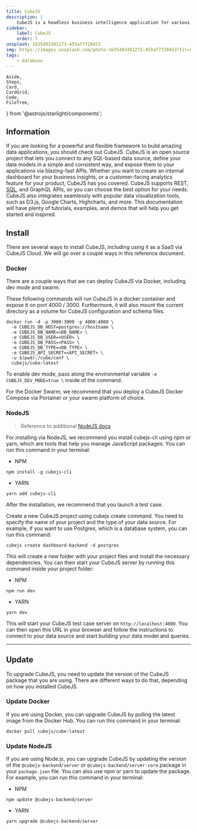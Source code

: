 ```yaml
---
title: CubeJS
description: |
    CubeJS is a headless business intelligence application for various forms of data, including SQL, Mongo and Snowflake. CubeJS can be extended to external data warehouses, such as, Google BigQuery, Amazon Athena and Presto.
sidebar:
    label: CubeJS
    order: 7
unsplash: 1635492491273-455af7728453
img: https://images.unsplash.com/photo-1635492491273-455af7728453?fit=crop&w=1400&h=700&q=75
tags:
    - database
---
```


	Aside,
	Steps,
	Card,
	CardGrid,
	Code,
	FileTree,
} from '@astrojs/starlight/components';


## Information

If you are looking for a powerful and flexible framework to build amazing data applications, you should check out CubeJS.
CubeJS is an open source project that lets you connect to any SQL-based data source, define your data models in a simple and consistent way, and expose them to your applications via blazing-fast APIs.
Whether you want to create an internal dashboard for your business insights, or a customer-facing analytics feature for your product, CubeJS has you covered.
CubeJS supports REST, [SQL](https://kbve.com/application/sql), and GraphQL APIs, so you can choose the best option for your needs.
CubeJS also integrates seamlessly with popular data visualization tools, such as D3.js, Google Charts, Highcharts, and more.
This documentation will have plenty of tutorials, examples, and demos that will help you get started and inspired.

## Install

There are several ways to install CubeJS, including using it as a SaaS via CubeJS Cloud.
We will go over a couple ways in this reference document.

### Docker

There are a couple ways that we can deploy CubeJS via Docker, including dev mode and swarm.

These following commands will run CubeJS in a docker container and expose it on port 4000 / 3000.
Furthermore, it will also mount the current directory as a volume for CubeJS configuration and schema files.

```shell
docker run -d -p 3000:3000 -p 4000:4000 \
  -e CUBEJS_DB_HOST=postgres://hostname \
  -e CUBEJS_DB_NAME=<DB_NAME> \
  -e CUBEJS_DB_USER=<USER> \
  -e CUBEJS_DB_PASS=<PASS> \
  -e CUBEJS_DB_TYPE=<DB_TYPE> \
  -e CUBEJS_API_SECRET=<API_SECRET> \
  -v $(pwd):/cube/conf \
  cubejs/cube:latest
```

To enable dev mode, pass along the environmental variable `-e CUBEJS_DEV_MODE=true \` inside of the command.

For the Docker Swarm, we recommend that you deploy a CubeJS Docker Compose via Portainer or your swarm platform of choice.

### NodeJS

> Reference to additional [NodeJS docs](https://kbve.com/application/javascript/#nodejs)

For installing via NodeJS, we recommend you install cubejs-cli using npm or yarn, which are tools that help you manage JavaScript packages. You can run this command in your terminal:

-   NPM

```shell
npm install -g cubejs-cli
```

-   YARN

```shell
yarn add cubejs-cli
```

After the installation, we recommend that you launch a test case.

Create a new CubeJS project using cubejs create command.
You need to specify the name of your project and the type of your data source.
For example, if you want to use Postgres, which is a database system, you can run this command:

```shell
cubejs create dashboard-backend -d postgres
```

This will create a new folder with your project files and install the necessary dependencies.
You can then start your CubeJS server by running this command inside your project folder:

-   NPM

```shell
npm run dev
```

-   YARN

```shell
yarn dev
```

This will start your CubeJS test case server on `http://localhost:4000`.
You can then open this URL in your browser and follow the instructions to connect to your data source and start building your data model and queries.

---

## Update

To upgrade CubeJS, you need to update the version of the CubeJS package that you are using.
There are different ways to do that, depending on how you installed CubeJS.

### Update Docker

If you are using Docker, you can upgrade CubeJS by pulling the latest image from the Docker Hub.
You can run this command in your terminal:

```shell
docker pull cubejs/cube:latest
```

### Update NodeJS

If you are using Node.js, you can upgrade CubeJS by updating the version of the `@cubejs-backend/server` or `@cubejs-backend/server-core` package in your `package.json` file.
You can also use npm or yarn to update the package. For example, you can run this command in your terminal:

-   NPM

```shell
npm update @cubejs-backend/server
```

-   YARN

```shell
yarn upgrade @cubejs-backend/server
```
